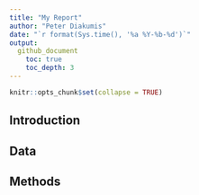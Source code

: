 ```yaml
---
title: "My Report"
author: "Peter Diakumis"
date: "`r format(Sys.time(), '%a %Y-%b-%d')`"
output:
  github_document
    toc: true
    toc_depth: 3
---
```


```r
knitr::opts_chunk$set(collapse = TRUE)
```

Introduction
------------

Data
----

Methods
-------
